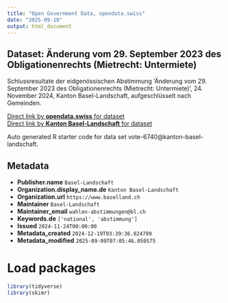 ```yaml
---
title: "Open Government Data, opendata.swiss"
date: "2025-09-10"
output: html_document
---
```


## Dataset: Änderung vom 29. September 2023 des Obligationenrechts (Mietrecht: Untermiete)

Schlussresultate der eidgenössischen Abstimmung 'Änderung vom 29. September 2023 des Obligationenrechts (Mietrecht: Untermiete) ', 24. November 2024, Kanton Basel-Landschaft, aufgeschlüsselt nach Gemeinden.

[Direct link by **opendata.swiss** for dataset](https://opendata.swiss/de/dataset/anderung-vom-29-september-2023-des-obligationenrechts-mietrecht-untermiete1)<br>
[Direct link by **Kanton Basel-Landschaft** for dataset](https://abstimmungen.bl.ch/vote/6740/data)

Auto generated R starter code for data set vote-6740@kanton-basel-landschaft.

## Metadata

- **Publisher.name** `Basel-Landschaft`
- **Organization.display_name.de** `Kanton Basel-Landschaft`
- **Organization.url** `https://www.baselland.ch`
- **Maintainer** `Basel-Landschaft`
- **Maintainer_email** `wahlen-abstimmungen@bl.ch`
- **Keywords.de** `['national', 'abstimmung']`
- **Issued** `2024-11-24T00:00:00`
- **Metadata_created** `2024-12-19T03:39:36.024799`
- **Metadata_modified** `2025-09-09T07:05:46.050575`


# Load packages

```r

library(tidyverse)
library(skimr)

```

# Load data

-   The dataset has 1 distribution(s) in CSV format.
-   All available CSV distributions are listed below and can be read into a tibble.

```r

# Distribution 0
# Package_id               : 516c0569-6171-481b-bbd8-7c67d3b1d332
# Description              : 
# Issued                   : 2024-10-22T05:49:05+00:00
# Modified                 : 2024-11-24T13:28:35+00:00
# Rights                   : https://opendata.swiss/terms-of-use#terms_by

df <- read_delim('https://abstimmungen.bl.ch/vote/6740/data-csv')



```

# Analyze data

```r

glimpse(df)
str(df)
skim(df)

head(df)
tail(df)

```

# Continue your code here...

```r

```

------------------------------------------------------------------------

# Contact

wahlen-abstimmungen@bl.ch | Basel-Landschaft
